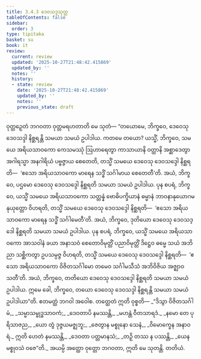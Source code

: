 ```yaml
---
title: 3.4.3 ဒေဝသဒ္ဒသုတ္တ
tableOfContents: false
sidebar:
  order: 3
type: tipitaka
basket: su
book: it
review:
  current: review
  updated: '2025-10-27T21:48:42.415869'
  updated_by: ''
  notes: ''
  history:
  - state: review
    date: '2025-10-27T21:48:42.415869'
    updated_by: ''
    notes: ''
    previous_state: draft
---
```



<ReviewStatus review={frontmatter.review} showDetails={true} />

<HypothesisAnnotation frontmatter={frontmatter} />

<DynamicBreadcrumb />

<Division number="82" book="it" e="ch" v="18" p="246">

<Paragraph number="553" book="it">
ဝုတ္တဉှေတံ ဘဂဝတာ ဝုတ္တမရဟတာတိ မေ သုတံ—
</Paragraph>

<Paragraph number="554" book="it">
“တယောမေ, ဘိက္ခဝေ, ဒေဝေသု ဒေဝသဒ္ဒါ နိစ္ဆရန္တိ သမယာ သမယံ ဥပါဒါယ. ကတမေ တယော? ယသ္မိံ, ဘိက္ခဝေ, သမယေ အရိယသာဝကော ကေသမဿုံ ဩဟာရေတွာ ကာသာယာနိ ဝတ္ထာနိ အစ္ဆာဒေတွာ အဂါရသ္မာ အနဂါရိယံ ပဗ္ဗဇ္ဇာယ စေတေတိ, တသ္မိံ သမယေ ဒေဝေသု ဒေဝသဒ္ဒေါ နိစ္ဆရတိ—  ‘ဧသော အရိယသာဝကော မာရေန သဒ္ဓိံ သင်္ဂါမာယ စေတေတီ’တိ. အယံ, ဘိက္ခဝေ, ပဌမော ဒေဝေသု ဒေဝသဒ္ဒေါ နိစ္ဆရတိ သမယာ သမယံ ဥပါဒါယ.
</Paragraph>

<Paragraph number="555" book="it">
ပုန စပရံ, ဘိက္ခဝေ, ယသ္မိံ သမယေ အရိယသာဝကော သတ္တန္နံ ဗောဓိပက္ခိယာနံ ဓမ္မာနံ ဘာဝနာနုယောဂမနုယုတ္တော ဝိဟရတိ, တသ္မိံ သမယေ ဒေဝေသု ဒေဝသဒ္ဒေါ နိစ္ဆရတိ—  ‘ဧသော အရိယသာဝကော မာရေန သဒ္ဓိံ သင်္ဂါမေတီ’တိ. အယံ, ဘိက္ခဝေ, ဒုတိယော ဒေဝေသု ဒေဝသဒ္ဒေါ နိစ္ဆရတိ သမယာ သမယံ ဥပါဒါယ.
</Paragraph>

<Paragraph number="556" book="it">
ပုန စပရံ, ဘိက္ခဝေ, ယသ္မိံ သမယေ အရိယသာဝကော အာသဝါနံ ခယာ အနာသဝံ စေတောဝိမုတ္တိံ ပညာဝိမုတ္တိံ ဒိဋ္ဌေဝ ဓမ္မေ သယံ အဘိညာ သစ္ဆိကတွာ ဥပသမ္ပဇ္ဇ ဝိဟရတိ, တသ္မိံ သမယေ ဒေဝေသု ဒေဝသဒ္ဒေါ နိစ္ဆရတိ—  ‘ဧသော အရိယသာဝကော ဝိဇိတသင်္ဂါမော တမေဝ သင်္ဂါမသီသံ အဘိဝိဇိယ အဇ္ဈာဝသတီ’တိ. အယံ, ဘိက္ခဝေ, တတိယော ဒေဝေသု ဒေဝသဒ္ဒေါ နိစ္ဆရတိ သမယာ သမယံ ဥပါဒါယ. ဣမေ ခေါ, ဘိက္ခဝေ, တယော ဒေဝေသု ဒေဝသဒ္ဒါ နိစ္ဆရန္တိ သမယာ သမယံ ဥပါဒါယာ”တိ. ဧတမတ္ထံ ဘဂဝါ အဝေါစ. တတ္ထေတံ ဣတိ ဝုစ္စတိ—
</Paragraph>

<Paragraph number="557" type="verses" book="it">
_“ဒိသွာ ဝိဇိတသင်္ဂါမံ,_  
_သမ္မာသမ္ဗုဒ္ဓသာဝကံ;_  
_ဒေဝတာပိ နမဿန္တိ,_  
_မဟန္တံ ဝီတသာရဒံ._  

</Paragraph>

<Paragraph number="558" type="verses" book="it">
_နမော တေ ပုရိသာဇည,_  
_ယော တွံ ဒုဇ္ဇယမဇ္ဈဘူ;_  
_ဇေတွာန မစ္စုနော သေနံ,_  
_ဝိမောက္ခေန အနာဝရံ._  

</Paragraph>

<Paragraph number="559" type="verses" book="it">
ဣတိ ဟေတံ နမဿန္တိ,_  
_ဒေဝတာ ပတ္တမာနသံ;_  
_တဉှိ တဿ န ပဿန္တိ,_  
_ယေန မစ္စုဝသံ ဝဇေ”တိ._  

</Paragraph>

<Paragraph number="560" book="it">
အယမ္ပိ အတ္ထော ဝုတ္တော ဘဂဝတာ, ဣတိ မေ သုတန္တိ.

</Paragraph>
</Division>

<Paragraph number="561" type="center" book="it">
တတိယံ.
</Paragraph>